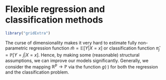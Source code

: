 # Flexible regression and classification methods 
```r
library("gridExtra")
```

The curse of dimensionality makes it very hard to estimate fully non-parametric 
regression function $\hat{m} = \mathbb{E}[Y|X = x]$ or classification function 
$\hat{\pi}_j = \mathbb{P}[Y = j | X = x]$. Hence, by making some (reasonable) 
structural assumptions, we can improve our models significantly. Generally, we 
consider the mapping $\mathbb{R}^p \rightarrow \mathbb{P}$ via the function 
$g(\cdot)$ for both the regression and the classification problem.
